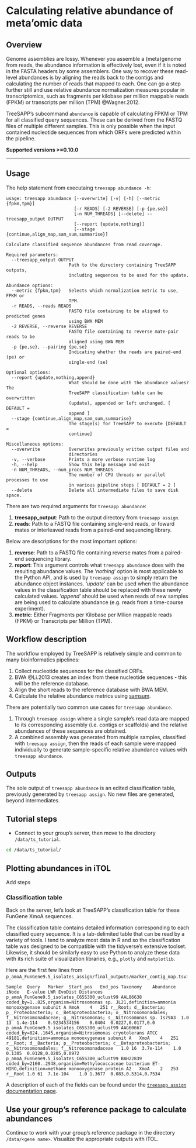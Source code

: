 # Calculating relative abundance of meta'omic data

## Overview

Genome assemblies are lossy. Whenever you assemble a (meta)genome from reads, the abundance information is effectively lost, even if it is noted in the FASTA headers by some assemblers. One way to recover these read-level abundances is by aligning the reads back to the contigs and calculating the number of reads that mapped to each. One can go a step further still and use relative abundance normalization measures popular in transcriptomics, such as fragments per kilobase per million mappable reads (FPKM) or transcripts per million (TPM) @Wagner.2012.

TreeSAPP's subcommand `abundance` is capable of calculating FPKM or TPM for all classified query sequences. These can be derived from the FASTQ files of multiple different samples. This is only possible when the input contained nucleotide sequences from which ORFs were predicted within the pipeline.

**Supported versions \>=0.10.0**

------------------------------------------------------------------------

## Usage

The help statement from executaing `treesapp abundance -h`:

    usage: treesapp abundance [--overwrite] [-v] [-h] [--metric {fpkm,tpm}]
                              [-r READS] [-2 REVERSE] [-p {pe,se}]
                              [-n NUM_THREADS] [--delete] --treesapp_output OUTPUT
                              [--report {update,nothing}]
                              [--stage {continue,align_map,sam_sum,summarise}]

    Calculate classified sequence abundances from read coverage.

    Required parameters:
      --treesapp_output OUTPUT
                            Path to the directory containing TreeSAPP outputs,
                            including sequences to be used for the update.

    Abundance options:
      --metric {fpkm,tpm}   Selects which normalization metric to use, FPKM or
                            TPM.
      -r READS, --reads READS
                            FASTQ file containing to be aligned to predicted genes
                            using BWA MEM
      -2 REVERSE, --reverse REVERSE
                            FASTQ file containing to reverse mate-pair reads to be
                            aligned using BWA MEM
      -p {pe,se}, --pairing {pe,se}
                            Indicating whether the reads are paired-end (pe) or
                            single-end (se)

    Optional options:
      --report {update,nothing,append}
                            What should be done with the abundance values? The
                            TreeSAPP classification table can be overwritten
                            (update), appended or left unchanged. [ DEFAULT =
                            append ]
      --stage {continue,align_map,sam_sum,summarise}
                            The stage(s) for TreeSAPP to execute [DEFAULT =
                            continue]

    Miscellaneous options:
      --overwrite           Overwrites previously written output files and
                            directories
      -v, --verbose         Prints a more verbose runtime log
      -h, --help            Show this help message and exit
      -n NUM_THREADS, --num_procs NUM_THREADS
                            The number of CPU threads or parallel processes to use
                            in various pipeline steps [ DEFAULT = 2 ]
      --delete              Delete all intermediate files to save disk space.

There are two required arguments for `treesapp abundance`:

1.  **treesapp_output**: Path to the output directory from `treesapp assign`.
2.  **reads**: Path to a FASTQ file containing single-end reads, or foward mates or interleaved reads from a paired-end sequencing library.

Below are descriptions for the most important options:

1.  **reverse**: Path to a FASTQ file containing reverse mates from a paired-end sequencing library.
2.  **report**: This argument controls what `treesapp abundance` does with the resulting abundance values. The '*nothing*' option is most applicable to the Python API, and is used by `treesapp assign` to simply return the abundance object instances. '*update*' can be used when the abundance values in the classification table should be replaced with these newly calculated values. '*append*' should be used when reads of new samples are being used to calculate abundance (e.g. reads from a time-course experiment).
3.  **metric**: Either Fragments per Kilobase per Mllion mappable reads (FPKM) or Transcripts per Million (TPM).

## Workflow description

The workflow employed by TreeSAPP is relatively simple and common to many bioinformatics pipelines:

1.  Collect nucleotide sequences for the classified ORFs.
2.  BWA @Li.2013 creates an index from these nucleotide sequences - this will be the reference database.
3.  Align the short reads to the reference database with BWA MEM.
4.  Calculate the relative abundance metrics using [samsum](https://github.com/hallamlab/samsum).

There are potentially two common use cases for `treesapp abundance`.

1.  Through `treesapp assign` where a single sample's read data are mapped to its corresponding assembly (i.e. contigs or scaffolds) and the relative abundances of these sequences are obtained.
2.  A combined assembly was generated from multiple samples, classified with `treesapp assign`, then the reads of each sample were mapped individually to generate sample-specific relative abundance values with `treesapp abundance`.

## Outputs

The sole output of `treesapp abundance` is an edited classification table, previously generated by `treesapp assign`. No new files are generated, beyond intermediates.

## Tutorial steps

-   Connect to your group's server, then move to the directory `/data/ts_tutorial`.

```bash
cd /data/ts_tutorial/
```

## Plotting abundances in iTOL

Add steps


### Classification table

Back on the server, let's look at TreeSAPP's classification table for these FunGene XmoA sequences.

The classification table contains detailed information corresponding to each classified query sequence. It is a tab-delimited table that can be read by a variety of tools. I tend to analyze most data in R and so the classification table was designed to be compatible with the tidyverse's extensive toolset. Likewise, it should be similarly easy to use Python to analyze these data with its rich suite of visualization libraries, e.g., `plotly` and `matplotlib`.

Here are the first few lines from `p_amoA_FunGene9.5_isolates_assign/final_outputs/marker_contig_map.tsv`:

```
Sample	Query	Marker	Start_pos	End_pos	Taxonomy	Abundance	iNode	E-value	LWR	EvoDist	Distances
p_amoA_FunGene9.5_isolates_C65S300_uclust99	AAL86638  coded_by=1..825,organism=Nitrosomonas sp. JL21,definition=ammonia monooxygenase subunit A	XmoA	4	251	r__Root; d__Bacteria; p__Proteobacteria; c__Betaproteobacteria; o__Nitrosomonadales; f__Nitrosomonadaceae; g__Nitrosomonas; s__Nitrosomonas sp. Is79A3	1.0	13	1.4e-114	0.9234534156	0.0404	0.0227,0.0177,0.0
p_amoA_FunGene9.5_isolates_C65S300_uclust99	AAG60667  coded_by=824..1645,organism=Nitrosomonas cryotolerans ATCC 49181,definition=ammonia monooxygenase subunit A	XmoA	4	251	r__Root; d__Bacteria; p__Proteobacteria; c__Betaproteobacteria; o__Nitrosomonadales; f__Nitrosomonadaceae	1.0	16	3.7e-114	1.0	0.1305	0.0128,0.0205,0.0972
p_amoA_FunGene9.5_isolates_C65S300_uclust99	BAH22839  coded_by=2160..2948,organism=Methylococcaceae bacterium ET-HIRO,definition=methane monooxygenase protein A2	XmoA	2	253	r__Root	1.0	61	7.1e-104	1.0	1.3677	0.083,0.5314,0.7534
```

A description of each of the fields can be found under the [`treesapp assign` documentation page](https://github.com/hallamlab/TreeSAPP/wiki/Classifying-sequences-with-treesapp-assign#classification-table).


## Use your group's reference package to calculate abundances

Continue to work with your group's reference package in the directory `/data/<gene name>`. Visualize the appropriate outputs with iTOL.